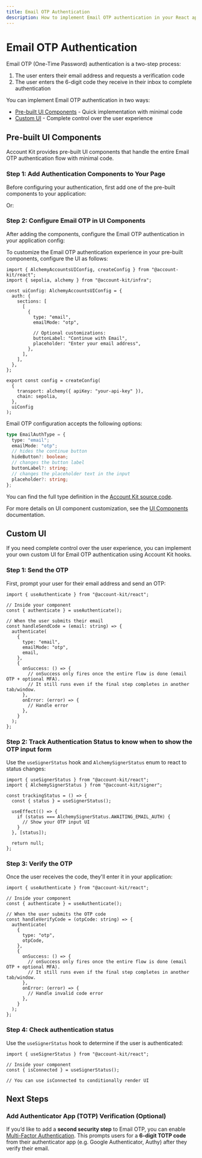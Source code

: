 ```yaml
---
title: Email OTP Authentication
description: How to implement Email OTP authentication in your React app
---
```



# Email OTP Authentication

Email OTP (One-Time Password) authentication is a two-step process:

1. The user enters their email address and requests a verification code
2. The user enters the 6-digit code they receive in their inbox to complete authentication

You can implement Email OTP authentication in two ways:

- [Pre-built UI Components](#pre-built-ui-components) - Quick implementation with minimal code
- [Custom UI](#custom-ui) - Complete control over the user experience

## Pre-built UI Components

Account Kit provides pre-built UI components that handle the entire Email OTP authentication flow with minimal code.

### Step 1: Add Authentication Components to Your Page

Before configuring your authentication, first add one of the pre-built components to your application:

<ModalAuthExample />

Or:

<EmbeddedAuthExample />

### Step 2: Configure Email OTP in UI Components

After adding the components, configure the Email OTP authentication in your application config:

To customize the Email OTP authentication experience in your pre-built components, configure the UI as follows:

```tsx twoslash
import { AlchemyAccountsUIConfig, createConfig } from "@account-kit/react";
import { sepolia, alchemy } from "@account-kit/infra";

const uiConfig: AlchemyAccountsUIConfig = {
  auth: {
    sections: [
      [
        {
          type: "email",
          emailMode: "otp",

          // Optional customizations:
          buttonLabel: "Continue with Email",
          placeholder: "Enter your email address",
        },
      ],
    ],
  },
};

export const config = createConfig(
  {
    transport: alchemy({ apiKey: "your-api-key" }),
    chain: sepolia,
  },
  uiConfig
);
```

Email OTP configuration accepts the following options:

```ts twoslash
type EmailAuthType = {
  type: "email";
  emailMode: "otp";
  // hides the continue button
  hideButton?: boolean;
  // changes the button label
  buttonLabel?: string;
  // changes the placeholder text in the input
  placeholder?: string;
};
```

You can find the full type definition in the [Account Kit source code](https://github.com/alchemyplatform/aa-sdk/blob/main/account-kit/react/src/components/auth/types.ts).

For more details on UI component customization, see the [UI Components](/react/ui-components) documentation.

## Custom UI

If you need complete control over the user experience, you can implement your own custom UI for Email OTP authentication using Account Kit hooks.

### Step 1: Send the OTP

First, prompt your user for their email address and send an OTP:

```tsx twoslash
import { useAuthenticate } from "@account-kit/react";

// Inside your component
const { authenticate } = useAuthenticate();

// When the user submits their email
const handleSendCode = (email: string) => {
  authenticate(
    {
      type: "email",
      emailMode: "otp",
      email,
    },
    {
      onSuccess: () => {
        // onSuccess only fires once the entire flow is done (email OTP + optional MFA).
        // It still runs even if the final step completes in another tab/window.
      },
      onError: (error) => {
        // Handle error
      },
    }
  );
};
```

### Step 2: Track Authentication Status to know when to show the OTP input form

Use the `useSignerStatus` hook and `AlchemySignerStatus` enum to react to status changes:

```tsx twoslash
import { useSignerStatus } from "@account-kit/react";
import { AlchemySignerStatus } from "@account-kit/signer";

const trackingStatus = () => {
  const { status } = useSignerStatus();

  useEffect(() => {
    if (status === AlchemySignerStatus.AWAITING_EMAIL_AUTH) {
      // Show your OTP input UI
    }
  }, [status]);

  return null;
};
```

### Step 3: Verify the OTP

Once the user receives the code, they'll enter it in your application:

```tsx twoslash
import { useAuthenticate } from "@account-kit/react";

// Inside your component
const { authenticate } = useAuthenticate();

// When the user submits the OTP code
const handleVerifyCode = (otpCode: string) => {
  authenticate(
    {
      type: "otp",
      otpCode,
    },
    {
      onSuccess: () => {
        // onSuccess only fires once the entire flow is done (email OTP + optional MFA).
        // It still runs even if the final step completes in another tab/window.
      },
      onError: (error) => {
        // Handle invalid code error
      },
    }
  );
};
```

### Step 4: Check authentication status

Use the `useSignerStatus` hook to determine if the user is authenticated:

```tsx twoslash
import { useSignerStatus } from "@account-kit/react";

// Inside your component
const { isConnected } = useSignerStatus();

// You can use isConnected to conditionally render UI
```

## Next Steps

### Add Authenticator App (TOTP) Verification (Optional)

If you’d like to add a **second security step** to Email OTP, you can enable [Multi-Factor Authentication](/react/mfa/setup-mfa). This prompts users for a **6-digit TOTP code** from their authenticator app (e.g. Google Authenticator, Authy) after they verify their email.
